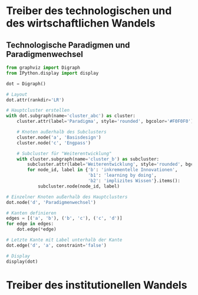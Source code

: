 # Treiber des technologischen und des wirtschaftlichen Wandels


## Technologische Paradigmen und Paradigmenwechsel

```python

from graphviz import Digraph
from IPython.display import display

dot = Digraph()

# Layout
dot.attr(rankdir='LR')

# Hauptcluster erstellen
with dot.subgraph(name='cluster_abc') as cluster:
    cluster.attr(label='Paradigma', style='rounded', bgcolor='#F0F0F0')

    # Knoten außerhalb des Subclusters
    cluster.node('a', 'Basisdesign')
    cluster.node('c', 'Engpass')

    # Subcluster für "Weiterentwicklung"
    with cluster.subgraph(name='cluster_b') as subcluster:
        subcluster.attr(label='Weiterentwicklung', style='rounded', bgcolor='#E8E8E8')
        for node_id, label in {'b': 'inkrementelle Innovationen',
                               'b1': 'learning by doing',
                               'b2': 'implizites Wissen'}.items():
            subcluster.node(node_id, label)

# Einzelner Knoten außerhalb des Hauptclusters
dot.node('d', 'Paradigmenwechsel')

# Kanten definieren
edges = [('a', 'b'), ('b', 'c'), ('c', 'd')]
for edge in edges:
    dot.edge(*edge)

# Letzte Kante mit Label unterhalb der Kante
dot.edge('d', 'a', constraint='false')

# Display
display(dot)

```


# Treiber des institutionellen Wandels